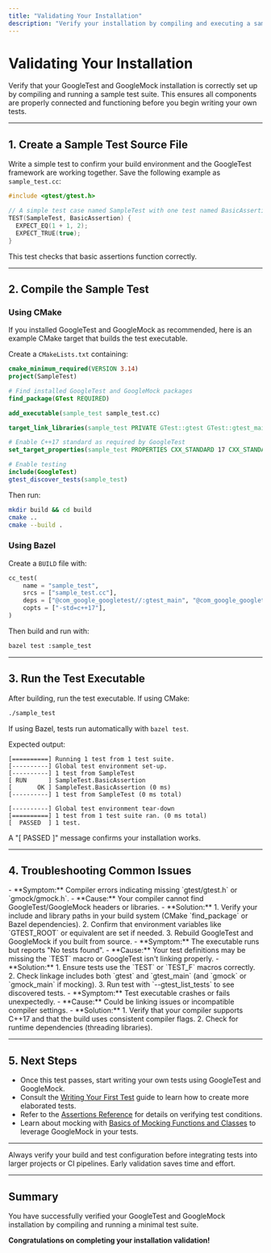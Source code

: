 ```yaml
---
title: "Validating Your Installation"
description: "Verify your installation by compiling and executing a sample test suite. Ensure everything is connected and functioning correctly before writing your own tests."
---
```


# Validating Your Installation

Verify that your GoogleTest and GoogleMock installation is correctly set up by compiling and running a sample test suite. This ensures all components are properly connected and functioning before you begin writing your own tests.

---

## 1. Create a Sample Test Source File

Write a simple test to confirm your build environment and the GoogleTest framework are working together. Save the following example as `sample_test.cc`:

```cpp
#include <gtest/gtest.h>

// A simple test case named SampleTest with one test named BasicAssertion.
TEST(SampleTest, BasicAssertion) {
  EXPECT_EQ(1 + 1, 2);
  EXPECT_TRUE(true);
}
```

This test checks that basic assertions function correctly.

---

## 2. Compile the Sample Test

### Using CMake

If you installed GoogleTest and GoogleMock as recommended, here is an example CMake target that builds the test executable.

Create a `CMakeLists.txt` containing:

```cmake
cmake_minimum_required(VERSION 3.14)
project(SampleTest)

# Find installed GoogleTest and GoogleMock packages
find_package(GTest REQUIRED)

add_executable(sample_test sample_test.cc)

target_link_libraries(sample_test PRIVATE GTest::gtest GTest::gtest_main GTest::gmock GTest::gmock_main)

# Enable C++17 standard as required by GoogleTest
set_target_properties(sample_test PROPERTIES CXX_STANDARD 17 CXX_STANDARD_REQUIRED ON)

# Enable testing
include(GoogleTest)
gtest_discover_tests(sample_test)
```

Then run:

```bash
mkdir build && cd build
cmake ..
cmake --build .
```

### Using Bazel

Create a `BUILD` file with:

```python
cc_test(
    name = "sample_test",
    srcs = ["sample_test.cc"],
    deps = ["@com_google_googletest//:gtest_main", "@com_google_googletest//:gmock_main"],
    copts = ["-std=c++17"],
)
```

Then build and run with:

```bash
bazel test :sample_test
```

---

## 3. Run the Test Executable

After building, run the test executable. If using CMake:

```bash
./sample_test
```

If using Bazel, tests run automatically with `bazel test`.

Expected output:

```
[==========] Running 1 test from 1 test suite.
[----------] Global test environment set-up.
[----------] 1 test from SampleTest
[ RUN      ] SampleTest.BasicAssertion
[       OK ] SampleTest.BasicAssertion (0 ms)
[----------] 1 test from SampleTest (0 ms total)

[----------] Global test environment tear-down
[==========] 1 test from 1 test suite ran. (0 ms total)
[  PASSED  ] 1 test.
```

A "[  PASSED  ]" message confirms your installation works.

---

## 4. Troubleshooting Common Issues

<AccordionGroup title="Installation Validation Troubleshooting">
<Accordion title="Build Errors - Missing Headers or Libraries">
- **Symptom:** Compiler errors indicating missing `gtest/gtest.h` or `gmock/gmock.h`.
- **Cause:** Your compiler cannot find GoogleTest/GoogleMock headers or libraries.
- **Solution:**
  1. Verify your include and library paths in your build system (CMake `find_package` or Bazel dependencies).
  2. Confirm that environment variables like `GTEST_ROOT` or equivalent are set if needed.
  3. Rebuild GoogleTest and GoogleMock if you built from source.
</Accordion>
<Accordion title="Test Runs but Reports No Tests Found">
- **Symptom:** The executable runs but reports "No tests found".
- **Cause:** Your test definitions may be missing the `TEST` macro or GoogleTest isn't linking properly.
- **Solution:**
  1. Ensure tests use the `TEST` or `TEST_F` macros correctly.
  2. Check linkage includes both `gtest` and `gtest_main` (and `gmock` or `gmock_main` if mocking).
  3. Run test with `--gtest_list_tests` to see discovered tests.
</Accordion>
<Accordion title="Runtime Failures or Crashes">
- **Symptom:** Test executable crashes or fails unexpectedly.
- **Cause:** Could be linking issues or incompatible compiler settings.
- **Solution:**
  1. Verify that your compiler supports C++17 and that the build uses consistent compiler flags.
  2. Check for runtime dependencies (threading libraries).
</Accordion>
</AccordionGroup>

---

## 5. Next Steps

- Once this test passes, start writing your own tests using GoogleTest and GoogleMock.
- Consult the [Writing Your First Test](../first-test-experience/writing-your-first-test.md) guide to learn how to create more elaborated tests.
- Refer to the [Assertions Reference](../reference/assertions.md) for details on verifying test conditions.
- Learn about mocking with [Basics of Mocking Functions and Classes](../../guides/mocking-best-practices/basics-of-mocking.md) to leverage GoogleMock in your tests.

---

<Tip>
Always verify your build and test configuration before integrating tests into larger projects or CI pipelines. Early validation saves time and effort.
</Tip>

---

## Summary

You have successfully verified your GoogleTest and GoogleMock installation by compiling and running a minimal test suite.

**Congratulations on completing your installation validation!**
